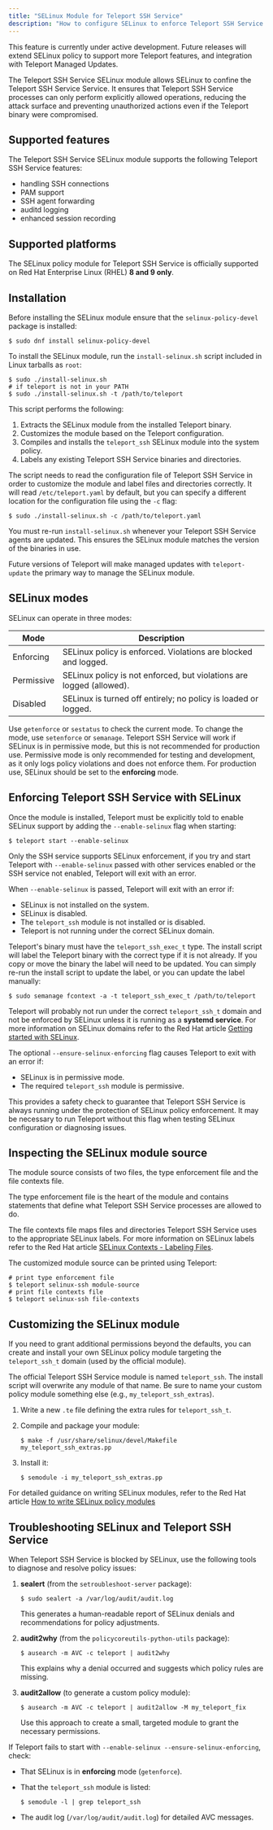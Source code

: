 ```yaml
---
title: "SELinux Module for Teleport SSH Service"
description: "How to configure SELinux to enforce Teleport SSH Service."
---
```


<Admonition type="note">

This feature is currently under active development. Future releases will extend SELinux policy to support
more Teleport features, and integration with Teleport Managed Updates.

</Admonition>

The Teleport SSH Service SELinux module allows SELinux to confine the Teleport SSH Service Service. It ensures that Teleport SSH Service processes can only perform explicitly allowed operations, reducing the attack surface and preventing unauthorized actions even if the Teleport binary were compromised.

## Supported features

The Teleport SSH Service SELinux module supports the following Teleport SSH Service features:

- handling SSH connections
- PAM support
- SSH agent forwarding
- auditd logging
- enhanced session recording

## Supported platforms

The SELinux policy module for Teleport SSH Service is officially supported on Red Hat Enterprise Linux (RHEL) **8 and 9 only**.

## Installation

Before installing the SELinux module ensure that the `selinux-policy-devel` package is installed:

```
$ sudo dnf install selinux-policy-devel
```

To install the SELinux module, run the `install-selinux.sh` script included in Linux tarballs as `root`:

```code
$ sudo ./install-selinux.sh
# if teleport is not in your PATH
$ sudo ./install-selinux.sh -t /path/to/teleport
```

This script performs the following:

1. Extracts the SELinux module from the installed Teleport binary.
1. Customizes the module based on the Teleport configuration.
1. Compiles and installs the `teleport_ssh` SELinux module into the system policy.
1. Labels any existing Teleport SSH Service binaries and directories.

The script needs to read the configuration file of Teleport SSH Service in order to customize the module
and label files and directories correctly. It will read `/etc/teleport.yaml` by default, but you can specify a different location for the configuration file using the `-c` flag:

```code
$ sudo ./install-selinux.sh -c /path/to/teleport.yaml
```

<Admonition type="note">

You must re-run `install-selinux.sh` whenever your Teleport SSH Service agents are updated. This ensures the SELinux module matches the version of the binaries in use.

</Admonition>

Future versions of Teleport will make managed updates with `teleport-update` the primary way to manage the SELinux module.

## SELinux modes

SELinux can operate in three modes:

| Mode           | Description                                                          |
| -------------- | -------------------------------------------------------------------- |
| Enforcing  | SELinux policy is enforced. Violations are blocked and logged.       |
| Permissive | SELinux policy is not enforced, but violations are logged (allowed). |
| Disabled   | SELinux is turned off entirely; no policy is loaded or logged.       |

Use `getenforce` or `sestatus` to check the current mode. To change the mode, use `setenforce` or `semanage`. Teleport SSH Service will work if SELinux is in permissive mode, but this is not recommended for
production use. Permissive mode is only recommended for testing and development, as it only logs policy violations and does not enforce them. For production use, SELinux should be set to the **enforcing** mode.

## Enforcing Teleport SSH Service with SELinux

Once the module is installed, Teleport must be explicitly told to enable SELinux support by adding the `--enable-selinux` flag when starting:

```code
$ teleport start --enable-selinux
```

<Admonition type="note">

Only the SSH service supports SELinux enforcement, if you try and start Teleport with `--enable-selinux` passed with other services enabled or the SSH service not enabled, Teleport will exit with an error.

</Admonition>

When `--enable-selinux` is passed, Teleport will exit with an error if:
- SELinux is not installed on the system.
- SELinux is disabled.
- The `teleport_ssh` module is not installed or is disabled.
- Teleport is not running under the correct SELinux domain.

Teleport's binary must have the `teleport_ssh_exec_t` type. The install script will label the Teleport binary with the correct type if it is not already.
If you copy or move the binary the label will need to be updated. You can simply re-run the install script to update the label, or you can update the label manually:

```code
$ sudo semanage fcontext -a -t teleport_ssh_exec_t /path/to/teleport
```

<Admonition type="note">

Teleport will probably not run under the correct `teleport_ssh_t` domain and not be enforced by SELinux unless it is running as a **systemd service**. For more information on SELinux domains refer to the Red Hat article [Getting started with SELinux](https://docs.redhat.com/en/documentation/red_hat_enterprise_linux/9/html/using_selinux/getting-started-with-selinux_using-selinux).

</Admonition>

The optional `--ensure-selinux-enforcing` flag causes Teleport to exit with an error if:

- SELinux is in permissive mode.
- The required `teleport_ssh` module is permissive.

This provides a safety check to guarantee that Teleport SSH Service is always running under the protection of SELinux policy enforcement. It may be necessary to run Teleport without this flag when testing SELinux configuration or diagnosing issues.

## Inspecting the SELinux module source

The module source consists of two files, the type enforcement file and the file contexts file.

The type enforcement file is the heart of the module and contains statements that define what Teleport SSH Service processes are allowed to do.

The file contexts file maps files and directories Teleport SSH Service uses to the appropriate SELinux labels. For more information on SELinux labels refer to the Red Hat article [SELinux Contexts - Labeling Files](https://docs.redhat.com/en/documentation/red_hat_enterprise_linux/7/html/selinux_users_and_administrators_guide/sect-security-enhanced_linux-working_with_selinux-selinux_contexts_labeling_files).

The customized module source can be printed using Teleport:

```code
# print type enforcement file
$ teleport selinux-ssh module-source 
# print file contexts file
$ teleport selinux-ssh file-contexts
```

## Customizing the SELinux module

If you need to grant additional permissions beyond the defaults, you can create and install your own SELinux policy module targeting the `teleport_ssh_t` domain (used by the official module).

<Admonition type="warning">

The official Teleport SSH Service module is named `teleport_ssh`. The install script will overwrite any module of that name. Be sure to name your custom policy module something else (e.g., `my_teleport_ssh_extras`).

</Admonition>

1. Write a new `.te` file defining the extra rules for `teleport_ssh_t`.

1. Compile and package your module:

   ```code
   $ make -f /usr/share/selinux/devel/Makefile my_teleport_ssh_extras.pp
   ```

1. Install it:

   ```code
   $ semodule -i my_teleport_ssh_extras.pp
   ```

For detailed guidance on writing SELinux modules, refer to the Red Hat article [How to write SELinux policy modules](https://access.redhat.com/articles/6999267)

## Troubleshooting SELinux and Teleport SSH Service

When Teleport SSH Service is blocked by SELinux, use the following tools to diagnose and resolve policy issues:

1. **sealert** (from the `setroubleshoot-server` package):

   ```code
   $ sudo sealert -a /var/log/audit/audit.log
   ```

   This generates a human-readable report of SELinux denials and recommendations for policy adjustments.

1. **audit2why** (from the `policycoreutils-python-utils` package):

   ```code
   $ ausearch -m AVC -c teleport | audit2why
   ```

   This explains why a denial occurred and suggests which policy rules are missing.

1. **audit2allow** (to generate a custom policy module):

   ```code
   $ ausearch -m AVC -c teleport | audit2allow -M my_teleport_fix
   ```

   Use this approach to create a small, targeted module to grant the necessary permissions.

If Teleport fails to start with `--enable-selinux --ensure-selinux-enforcing`, check:

- That SELinux is in **enforcing** mode (`getenforce`).

- That the `teleport_ssh` module is listed:

  ```code
  $ semodule -l | grep teleport_ssh
  ```

- The audit log (`/var/log/audit/audit.log`) for detailed AVC messages.
